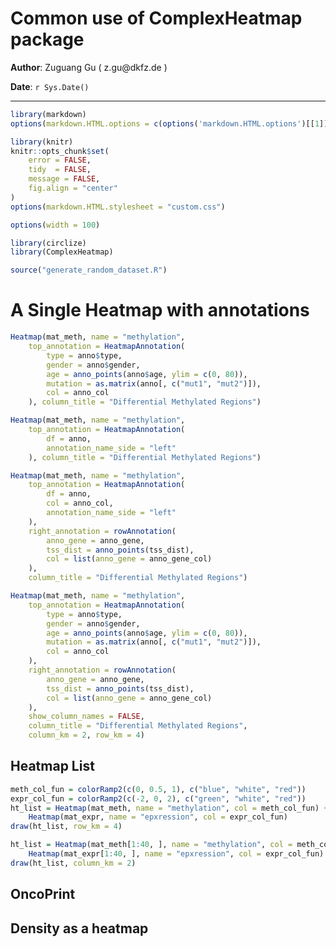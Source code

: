 <!--
%\VignetteEngine{knitr}
%\VignetteIndexEntry{Common use of ComplexHeatmap package}
-->

Common use of ComplexHeatmap package
========================================

**Author**: Zuguang Gu ( z.gu@dkfz.de )

**Date**: `r Sys.Date()`

-------------------------------------------------------------

```r
library(markdown)
options(markdown.HTML.options = c(options('markdown.HTML.options')[[1]], "toc"))

library(knitr)
knitr::opts_chunk$set(
    error = FALSE,
    tidy  = FALSE,
    message = FALSE,
    fig.align = "center"
)
options(markdown.HTML.stylesheet = "custom.css")

options(width = 100)
```

```r
library(circlize)
library(ComplexHeatmap)

source("generate_random_dataset.R")
```

# A Single Heatmap with annotations

```r
Heatmap(mat_meth, name = "methylation",
	top_annotation = HeatmapAnnotation(
		type = anno$type,
		gender = anno$gender,
		age = anno_points(anno$age, ylim = c(0, 80)),
		mutation = as.matrix(anno[, c("mut1", "mut2")]),
		col = anno_col
	), column_title = "Differential Methylated Regions")
```

```r
Heatmap(mat_meth, name = "methylation",
	top_annotation = HeatmapAnnotation(
		df = anno,
		annotation_name_side = "left"
	), column_title = "Differential Methylated Regions")
```

```r
Heatmap(mat_meth, name = "methylation",
	top_annotation = HeatmapAnnotation(
		df = anno,
		col = anno_col,
		annotation_name_side = "left"
	), 
	right_annotation = rowAnnotation(
		anno_gene = anno_gene,
		tss_dist = anno_points(tss_dist),
		col = list(anno_gene = anno_gene_col)
	),
	column_title = "Differential Methylated Regions")
```


```r
Heatmap(mat_meth, name = "methylation",
	top_annotation = HeatmapAnnotation(
		type = anno$type,
		gender = anno$gender,
		age = anno_points(anno$age, ylim = c(0, 80)),
		mutation = as.matrix(anno[, c("mut1", "mut2")]),
		col = anno_col
	), 
	right_annotation = rowAnnotation(
		anno_gene = anno_gene,
		tss_dist = anno_points(tss_dist),
		col = list(anno_gene = anno_gene_col)
	),
	show_column_names = FALSE,
	column_title = "Differential Methylated Regions",
	column_km = 2, row_km = 4)
```


## Heatmap List

```r
meth_col_fun = colorRamp2(c(0, 0.5, 1), c("blue", "white", "red"))
expr_col_fun = colorRamp2(c(-2, 0, 2), c("green", "white", "red"))
ht_list = Heatmap(mat_meth, name = "methylation", col = meth_col_fun) + 
	Heatmap(mat_expr, name = "epxression", col = expr_col_fun)
draw(ht_list, row_km = 4)
```


```r
ht_list = Heatmap(mat_meth[1:40, ], name = "methylation", col = meth_col_fun) %v%
	Heatmap(mat_expr[1:40, ], name = "epxression", col = expr_col_fun)
draw(ht_list, column_km = 2)
```

## OncoPrint

## Density as a heatmap

